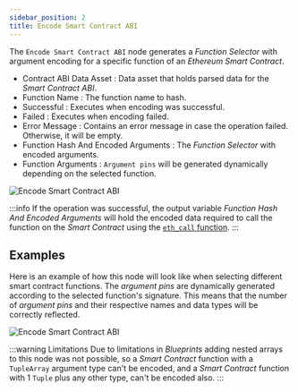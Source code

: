 ```yaml
---
sidebar_position: 2
title: Encode Smart Contract ABI
---
```


The `Encode Smart Contract ABI` node generates a *Function Selector* with argument encoding for a specific function of an *Ethereum Smart Contract*.

* Contract ABI Data Asset <Step text="1"/> : Data asset that holds parsed data for the *Smart Contract ABI*.
* Function Name <Step text="2"/> : The function name to hash.
* Successful <Step text="3"/> : Executes when encoding was successful.
* Failed <Step text="4"/> : Executes when encoding failed.
* Error Message <Step text="5"/> : Contains an error message in case the operation failed. Otherwise, it will be empty.
* Function Hash And Encoded Arguments <Step text="6"/> : The *Function Selector* with encoded arguments.
* Function Arguments <Step text="7"/> : `Argument pins` will be generated dynamically depending on the selected function.

![Encode Smart Contract ABI](_static/img/04_encode-smart-contract-abi.png)

:::info
If the operation was successful, the output variable *Function Hash And Encoded Arguments* <Step text="6"/> will hold the
encoded data required to call the function on the *Smart Contract* using the [`eth_call` function](/docs/2.5.1/ethereum/ethereum-functions/eth-call).
:::

## Examples

Here is an example of how this node will look like when selecting different smart contract functions.
The *argument pins* are dynamically generated according to the selected function's signature. This means that
the number of *argument pins* and their respective names and data types will be correctly reflected.

![Encode Smart Contract ABI](_static/img/05_encode-smart-contract-abi-examples.png)

:::warning Limitations
Due to limitations in *Blueprints* adding nested arrays to this node was not possible, so a *Smart Contract* function
with a `TupleArray` argument type can't be encoded, and a *Smart Contract* function with 1 `Tuple` plus any other
type, can't be encoded also.
:::
